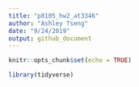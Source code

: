 ```yaml
---
title: "p8105_hw2_at3346"
author: "Ashley Tseng"
date: "9/24/2019"
output: github_document
---
```


```r
knitr::opts_chunk$set(echo = TRUE)

library(tidyverse)
```

